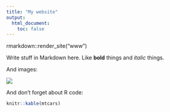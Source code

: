 ```yaml
---
title: "My website"
output:
  html_document:
    toc: false
---
```

rmarkdown::render_site("www")

Write stuff in Markdown here. Like **bold** things and *italic* things. 

And images:

![](https://media.giphy.com/media/1hqYk0leUMddBBkAM7/giphy.gif)

And don't forget about R code:

```r
knitr::kable(mtcars)
```

